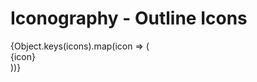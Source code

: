
<Meta title="Components/Icon/All Outline Icons" />

# Iconography - Outline Icons

<div className="all-icons">
{Object.keys(icons).map(icon => (<div className="icon-wrapper"><Icon iconName={icon} size="32"/> <span>{icon}</span></div>))}
</div>
<style>
  {`
  .all-icons{
    margin-top: 24px;
    width: 100%;
    display: flex;
    flex-wrap: wrap;

.icon-wrapper{
width: calc(33% - 10px);
margin-bottom: 20px;
margin-right: 10px;
display: flex;
align-items: center;

.icon{
margin-right: 4px;
`}

</style>
